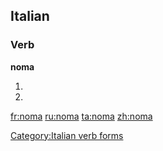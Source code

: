 ==Italian==

===Verb===
'''noma'''

# {{form of|[[third-person|Third-person]] [[singular]] [[present tense]]|[[nomare#Italian|nomare]]|lang=Italian}}
# {{form of|[[second-person|Second-person]] singular [[imperative]]|nomare#Italian|nomare|lang=Italian}}

[[Category:Italian verb forms]]

[[fr:noma]]
[[ru:noma]]
[[ta:noma]]
[[zh:noma]]